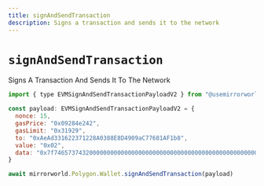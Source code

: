 ```yaml
---
title: signAndSendTransaction
description: Signs a transaction and sends it to the network
---
```


# `signAndSendTransaction`

Signs A Transaction And Sends It To The Network

```js
import { type EVMSignAndSendTransactionPayloadV2 } from "@usemirrorworld/web3.js"

const payload: EVMSignAndSendTransactionPayloadV2 = {
  nonce: 15,
  gasPrice: "0x09284e242",
  gasLimit: "0x31929",
  to: "0xAeAd331622371228A0388E8D4909aC77681AF1b8",
  value: "0x02",
  data: "0x7f7465737432000000000000000000000000000000000000000000000000000000600057",
}

await mirrorworld.Polygon.Wallet.signAndSendTransaction(payload)
```
